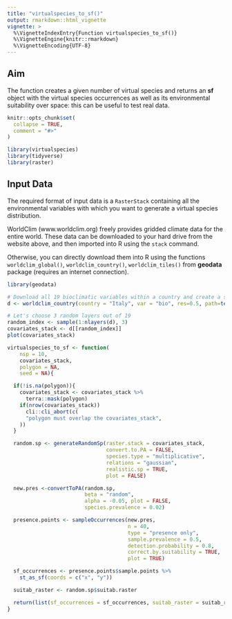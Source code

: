 ```yaml
---
title: "virtualspecies_to_sf()"
output: rmarkdown::html_vignette
vignette: >
  %\VignetteIndexEntry{Function virtualspecies_to_sf()}
  %\VignetteEngine{knitr::rmarkdown}
  %\VignetteEncoding{UTF-8}
---
```

## Aim
The function creates a given number of virtual species and returns an **sf** object with the virtual species occurrences as well as its environmental suitability over space: this can be useful to test real data. 

```r
knitr::opts_chunk$set(
  collapse = TRUE,
  comment = "#>"
)

```

```r
library(virtualspecies)
library(tidyverse)
library(raster)
```

## Input Data
The required format of input data is a ```RasterStack``` containing all the environmental variables with which you want to generate a virtual species distribution.

WorldClim (www.worldclim.org) freely provides gridded climate data  for the entire world. These data can be downloaded to your hard drive from the website above, and then imported into R using the ```stack``` command.

Otherwise, you can directly download them into R using the functions ```worldclim_global()```, ```worldclim_country()```, ```worldclim_tiles()``` from **geodata** package (requires an internet connection).
```r
library(geodata)

# Download all 19 bioclimatic variables within a country and create a stack object 
d <- worldclim_country(country = "Italy", var = "bio", res=0.5, path=tempdir()) %>% stack()

# Let's choose 3 random layers out of 19
random_index <- sample(1:nlayers(d), 3)
covariates_stack <- d[[random_index]]
plot(covariates_stack)
```
```r
virtualspecies_to_sf <- function(
    nsp = 10,
    covariates_stack,
    polygon = NA,
    seed = NA){

  if(!is.na(polygon)){
    covariates_stack <- covariates_stack %>%
      terra::mask(polygon)
    if(nrow(covariates_stack))
      cli::cli_abort(c(
      "polygon must overlap the covariates_stack",
    ))
  }

  random.sp <- generateRandomSp(raster.stack = covariates_stack,
                                convert.to.PA = FALSE,
                                species.type = "multiplicative",
                                relations = "gaussian",
                                realistic.sp = TRUE,
                                plot = FALSE)

  new.pres <-convertToPA(random.sp,
                         beta = "random",
                         alpha = -0.05, plot = FALSE,
                         species.prevalence = 0.02)

  presence.points <- sampleOccurrences(new.pres,
                                       n = 40,
                                       type = "presence only",
                                       sample.prevalence = 0.5,
                                       detection.probability = 0.8,
                                       correct.by.suitability = TRUE,
                                       plot = TRUE)

  sf_occurrences <- presence.points$sample.points %>%
    st_as_sf(coords = c("x", "y"))

  suitab_raster <- random.sp$suitab.raster

  return(list(sf_occurrences = sf_occurrences, suitab_raster = suitab_raster))
}

```
